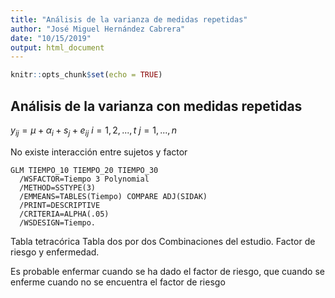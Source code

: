 ```yaml
---
title: "Análisis de la varianza de medidas repetidas"
author: "José Miguel Hernández Cabrera"
date: "10/15/2019"
output: html_document
---
```


```r
knitr::opts_chunk$set(echo = TRUE)
```

## Análisis de la varianza con medidas repetidas

$y_{ij}= \mu + \alpha_i + s_j + e_{ij}$ $i = 1, 2,..., t$ $j = 1,..., n$

No existe interacción entre sujetos y factor

```spss 
GLM TIEMPO_10 TIEMPO_20 TIEMPO_30
  /WSFACTOR=Tiempo 3 Polynomial
  /METHOD=SSTYPE(3)
  /EMMEANS=TABLES(Tiempo) COMPARE ADJ(SIDAK)
  /PRINT=DESCRIPTIVE
  /CRITERIA=ALPHA(.05)
  /WSDESIGN=Tiempo.

```

Tabla tetracórica
Tabla dos por dos
Combinaciones del estudio. Factor de riesgo y enfermedad.


Es probable enfermar cuando se ha dado el factor de riesgo, que cuando se enferme cuando no se encuentra el factor de riesgo